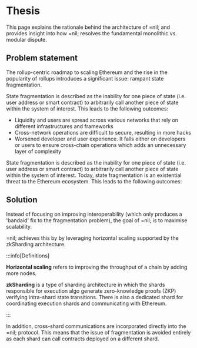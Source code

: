 # Thesis

This page explains the rationale behind the architecture of =nil; and provides insight into how =nil; resolves the fundamental monolithic vs. modular dispute.

## Problem statement

The rollup-centric roadmap to scaling Ethereum and the rise in the popularity of rollups introduces a significant issue: rampant state fragmentation.

State fragmentation is described as the inability for one piece of state (i.e. user address or smart contract) to arbitrarily call another piece of state within the system of interest. This leads to the following outcomes:

* Liquidity and users are spread across various networks that rely on different infrastructures and frameworks
* Cross-network operations are difficult to secure, resulting in more hacks
* Worsened developer and user experience. It falls either on developers or users to ensure cross-chain operations which adds an unnecessary layer of complexity

State fragmentation is described as the inability for one piece of state (i.e. user address or smart contract) to arbitrarily call another piece of state within the system of interest. Today, state fragmentation is an existential threat to the Ethereum ecosystem. This leads to the following outcomes:

## Solution

Instead of focusing on improving interoperability (which only produces a 'bandaid' fix to the fragmentation problem), the goal of =nil; is to maximise scalability.

=nil; achieves this by by leveraging horizontal scaling supported by the zkSharding architecture.

:::info[Definitions]

**Horizontal scaling** refers to improving the throughput of a chain by adding more nodes. 

**zkSharding** is a type of sharding architecture in which the shards responsible for execution algo generate zero-knowledge proofs (ZKP) verifying intra-shard state transitions. There is also a dedicated shard for coordinating execution shards and communicating with Ethereum.

:::

In addition, cross-shard communications are incorporated directly into the =nil; protocol. This means that the issue of fragmentation is avoided entirely as each shard can call contracts deployed on a different shard.